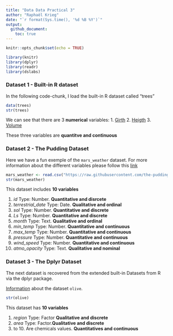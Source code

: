 ```yaml
---
title: "Data Data Practical 3"
author: "Raphaël Krieg"
date: "`r format(Sys.time(), '%d %B %Y')`"
output: 
  github_document:
    toc: true
---
```


```r
knitr::opts_chunk$set(echo = TRUE)
```

```r
library(knitr)
library(dplyr)
library(readr)
library(dslabs)
```


### Dataset 1 - Built-in R dataset

In the following code-chunk, I load the built-in R dataset called "trees"

```r
data(trees)
str(trees)
```


We can see that there are 3 **numerical** variables: 
1. [Girth](https://en.wikipedia.org/wiki/Tree_girth_measurement) 
2. [Heigth](https://en.wikipedia.org/wiki/Tree_height_measurement) 
3. [Volume](https://en.wikipedia.org/wiki/Tree_volume_measurement)

These three variables are **quantitve and continuous**


### Dataset 2 - The Pudding Dataset

Here we have a fun exemple of the `mars_weather` dataset. For more information about the different variables please follow this [link](https://data.world/the-pudding/mars-weather)

```r
mars_weather <- read.csv("https://raw.githubusercontent.com/the-pudding/data/master/mars-weather/mars-weather.csv")
str(mars_weather)
```

This dataset includes **10 variables**

1. *id* Type: Number. **Quantitative and disrcete**
2. *terrestrial_date* Type: Date. **Qualitative and ordinal**
3. *sol* Type: Number. **Quantitative and discrete**
4. *Ls* Type: Number. **Quantitative and discrete**
5. *month* Type: Text. **Qualitative and ordinal**
6. *min_temp* Type: Number. **Quantitative and continuous**
7. *max_temp* Type: Number. **Quantitative and continuous**
8. *pressure* Type: Number. **Quantitative and continuous**
9. *wind_speed* Type: Number. **Quantitative and continuous**
10. *atmo_opacity* Type: Text. **Qualitative and nominal**


### Dataset 3 - The Dplyr Dataset

The next dataset is recovered from the extended built-in Datasets from R via the dplyr package.

[Information](https://search.r-project.org/CRAN/refmans/FlexDir/html/oliveoil.html) about the dataset `olive`.

```r
str(olive)
```

This dataset has **10 variables**

1. *region* Type: Factor **Qualitative and discrete**
2. *area* Type: Factor.**Qualitative and discrete**
3. to 10. Are chemicals values. **Quantitatives and continuous**